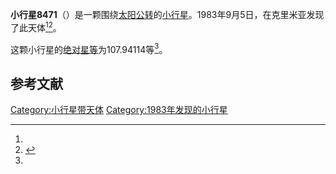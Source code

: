 {{Infobox planet
| bgcolour = #FFFFC0
| name = 8471 Obrant
| symbol = 
| image = 
| caption = 
| discovery = yes
| discovery_ref = 
| discoverer = {{link-en|柳德米拉·瓦斯列娜·朱然勒娃|Lyudmila Vasilyevna Zhuravleva}}
| discovery_site = [[克里米亚|克里米亚]] 
| discovered = 1983年9月5日
| designations = yes
| mp_name = 
| named_after = 
| alt_names = 1983 RX4/ 1957 WG1 / 1993 VA1
| mp_category = [[主带小行星|主带小行星]]
| orbit_ref = <ref name="a">[http://ssd.jpl.nasa.gov/sbdb.cgi?sstr=8471 8471 Obrant] {{Wayback|url=http://ssd.jpl.nasa.gov/sbdb.cgi?sstr=8471 |date=20140830114409 }}，小行星數據庫瀏覽器（JPL Small-Body Database Browser）－[[美国国家航空航天局|美国国家航空航天局]]喷气推进实验室</ref>
| epoch = 2456400.5 (2013年4月18日更新)
| aphelion = {{convert|2.6558896|AU|km|3|abbr=on|lk=out}}
| perihelion = {{convert|1.7578902|AU|km|3|abbr=on}}
| semimajor = {{convert|2.2068899|AU|km|3|abbr=on}}
| eccentricity = 0.2034536
| period = 1197.48317 [[日|日]]<br />3.28[[儒略年|儒略年]]
| avg_speed = 
| inclination = 5.28981
| asc_node = 254.48740
| mean_anomaly = 
| arg_peri = 107.94114
| satellites = 
| physical_characteristics = yes
| dimensions = 
| mass = 
| density = 
| surface_grav = 
| escape_velocity = 
| sidereal_day = 
| axial_tilt = 
| pole_ecliptic_lat = 
| pole_ecliptic_lon = 
| albedo = 
| temperatures= 
| temp_name1 = 
| mean_temp_1 = 
| max_temp_1 = 
| temp_name2 = 
| max_temp_2 = 
| spectral_type = 
| abs_magnitude = 107.94114
}}

'''小行星8471'''（{{lang-en|8471 Obrant}}）是一颗围绕[[太阳|太阳]][[公转|公转]]的[[小行星|小行星]]。1983年9月5日，{{link-en|柳德米拉·瓦斯列娜·朱然勒娃|Lyudmila Vasilyevna Zhuravleva}}在克里米亚发现了此天体<ref name="a" /><ref>{{cite news|title=小行星列表|url=http://cfa-www.harvard.edu/iau/lists/NumberedMPs.txt|accessdate=2013-07-08|newspaper=哈佛大学|archive-date=2008-05-17|archive-url=https://web.archive.org/web/20080517010638/http://cfa-www.harvard.edu/iau/lists/NumberedMPs.txt|dead-url=no}}</ref>。

这颗小行星的[[绝对星等|绝对星等]]为107.94114等<ref name="a" />。

==参考文献==
{{reflist}}
{{Minor Planet Number|[[小行星8470|小行星8470]]|[[小行星8472|小行星8472]]}}

{{小天体}}

[[Category:小行星带天体|Category:小行星带天体]]
[[Category:1983年发现的小行星|Category:1983年发现的小行星]]

{{asteroid-stub}}